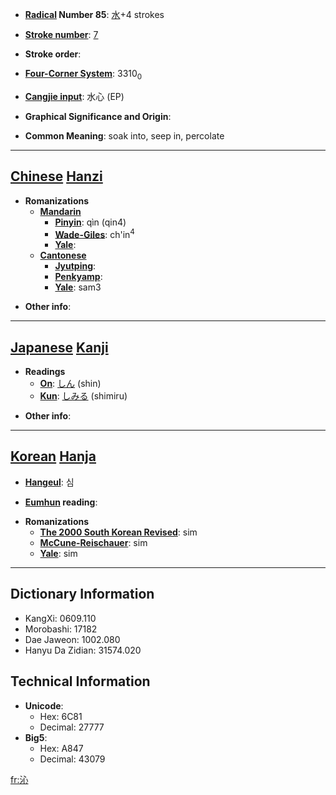 * '''[[Wiktionary:Chinese radical index| Radical]] Number 85''': [[Wiktionary:Chinese radical index 水|水]]+4 strokes

* '''[[Wiktionary:Chinese total strokes index|Stroke number]]''': [[Wiktionary:Chinese total strokes index 7|7]]

* '''Stroke order''': 

* '''[[Wiktionary:Chinese four corner index|Four-Corner System]]''': 3310<sub>0</sub>

* '''[[Wiktionary:Chinese Cangjie index|Cangjie input]]''': 水心 (EP)

* '''Graphical Significance and Origin''': 

* '''Common Meaning''': soak into, seep in, percolate

----

== [[Chinese]] [[Hanzi]] ==

* '''Romanizations'''
** '''[[Mandarin]]'''
*** '''[[Pinyin]]''': qìn (qin4)
*** '''[[Wade-Giles]]''': ch'in<sup>4</sup>
*** '''[[Yale]]''': 
** '''[[Cantonese]]'''
*** '''[[Jyutping]]''':
*** '''[[Penkyamp]]''': 
*** '''[[Yale]]''': sam3

* '''Other info''': 

----

== [[Japanese]] [[Kanji]] ==

* '''Readings'''
** '''[[On]]''': [[しん]] (shin)
** '''[[Kun]]''': [[しみる]] (shimiru)

* '''Other info''':  

----

== [[Korean]] [[Hanja]] ==

* '''[[Hangeul]]''': 심

* '''[[Eumhun]] reading''': 

* '''Romanizations'''
** '''[[The 2000 South Korean Revised Romanization|The 2000 South Korean Revised]]''': sim
** '''[[McCune-Reischauer]]''': sim
** '''[[Yale]]''': sim

----

== Dictionary Information ==

* KangXi: 0609.110
* Morobashi: 17182
* Dae Jaweon: 1002.080
* Hanyu Da Zidian: 31574.020

== Technical Information ==

* '''Unicode''':
** Hex: 6C81
** Decimal: 27777
* '''Big5''':
** Hex: A847
** Decimal: 43079

[[fr:沁]]
